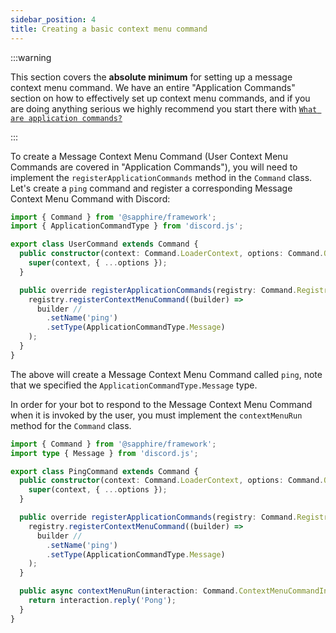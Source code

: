 ```yaml
---
sidebar_position: 4
title: Creating a basic context menu command
---
```


:::warning

This section covers the **absolute minimum** for setting up a message context menu command. We have an entire
"Application Commands" section on how to effectively set up context menu commands, and if you are doing anything serious
we highly recommend you start there with [`What are application commands?`][what-are-application-commands]

:::

To create a Message Context Menu Command (User Context Menu Commands are covered in "Application Commands"), you will
need to implement the `registerApplicationCommands` method in the `Command` class. Let's create a `ping` command and
register a corresponding Message Context Menu Command with Discord:

```typescript ts2esm2cjs|{4-16}
import { Command } from '@sapphire/framework';
import { ApplicationCommandType } from 'discord.js';

export class UserCommand extends Command {
  public constructor(context: Command.LoaderContext, options: Command.Options) {
    super(context, { ...options });
  }

  public override registerApplicationCommands(registry: Command.Registry) {
    registry.registerContextMenuCommand((builder) =>
      builder //
        .setName('ping')
        .setType(ApplicationCommandType.Message)
    );
  }
}
```

The above will create a Message Context Menu Command called `ping`, note that we specified the
`ApplicationCommandType.Message` type.

In order for your bot to respond to the Message Context Menu Command when it is invoked by the user, you must implement
the `contextMenuRun` method for the `Command` class.

```typescript ts2esm2cjs|{17-19}
import { Command } from '@sapphire/framework';
import type { Message } from 'discord.js';

export class PingCommand extends Command {
  public constructor(context: Command.LoaderContext, options: Command.Options) {
    super(context, { ...options });
  }

  public override registerApplicationCommands(registry: Command.Registry) {
    registry.registerContextMenuCommand((builder) =>
      builder //
        .setName('ping')
        .setType(ApplicationCommandType.Message)
    );
  }

  public async contextMenuRun(interaction: Command.ContextMenuCommandInteraction) {
    return interaction.reply('Pong');
  }
}
```

[what-are-application-commands]: ../commands/application-commands/what-are-application-commands
